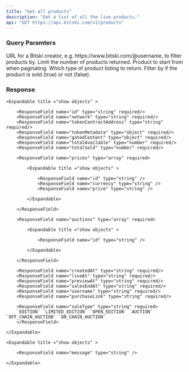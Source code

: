 ```yaml
---
title: "Get all products"
description: "Get a list of all the live products."
api: "GET https://api.bitski.com/v1/products"
---
```


### Query Paramters

<ParamField query="baseUrl" type="string">
  URL for a Bitski creator, e.g. https://www.bitski.com/@username, to filter
  products by.
</ParamField>

<ParamField query="limit" type="integer">
  Limit the number of products returned.
</ParamField>

<ParamField query="offset" type="integer" >
Product to start from when paginating.

</ParamField>

<ParamField query="saleType" type="string">
  Which type of product listing to return.
</ParamField>

<ParamField query="sold" type="boolean">
  Filter by if the product is sold (true) or not (false).
</ParamField>

### Response

<ParamField body="products" type="array" required>

    <Expandable title ="show objects" >

        <ResponseField name="id" type="string" required/>
        <ResponseField name="network" type="string" required/>
        <ResponseField name="tokenContractAddress" type="string" required/>
        <ResponseField name="tokenMetadata" type="object" required/>
        <ResponseField name="gatedContent" type="object" required/>
        <ResponseField name="totalAvailable" type="number" required/>
        <ResponseField name="totalSold" type="number" required/>

        <ResponseField name="prices" type="array" required>

            <Expandable title ="show objects" >

                <ResponseField name="id" type="string" />
                <ResponseField name="currency" type="string" />
                <ResponseField name="price" type="string" />

            </Expandable>

        </ResponseField>

        <ResponseField name="auctions" type="array" required>

            <Expandable title ="show objects" >

                <ResponseField name="id" type="string" />

            </Expandable>

        </ResponseField>

        <ResponseField name="createdAt" type="string" required/>
        <ResponseField name="liveAt" type="string" required/>
        <ResponseField name="previewAt" type="string" required/>
        <ResponseField name="salesEndAt" type="string" required/>
        <ResponseField name="username" type="string" required/>
        <ResponseField name="purchaseLink" type="string" required/>

        <ResponseField name="saleType" type="string" required>
        `EDITION` `LIMITED_EDITION` `OPEN_EDITION` `AUCTION` `OFF_CHAIN_AUCTION` `ON_CHAIN_AUCTION`
        </ResponseField>

    </Expandable>

</ParamField>

<ParamField body= "error" type="object" required >

    <Expandable title ="show objects" >

        <ResponseField name="message" type="string" />

    </Expandable>

</ParamField>
